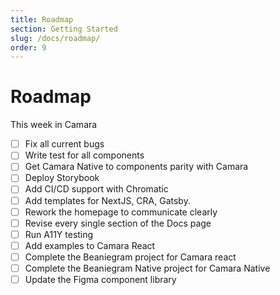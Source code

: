 ```yaml
---
title: Roadmap
section: Getting Started
slug: /docs/roadmap/
order: 9
---
```


# Roadmap

This week in Camara

- [ ] Fix all current bugs
- [ ] Write test for all components
- [ ] Get Camara Native to components parity with Camara
- [ ] Deploy Storybook
- [ ] Add CI/CD support with Chromatic
- [ ] Add templates for NextJS, CRA, Gatsby.
- [ ] Rework the homepage to communicate clearly
- [ ] Revise every single section of the Docs page
- [ ] Run A11Y testing
- [ ] Add examples to Camara React
- [ ] Complete the Beaniegram project for Camara react
- [ ] Complete the Beaniegram Native project for Camara Native
- [ ] Update the Figma component library
